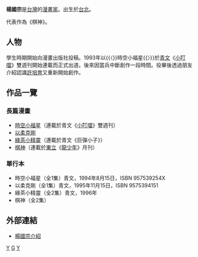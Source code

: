 {{漫畫}}
'''楊國宗'''{{BD||2月25日|catIdx=Y}}是[[台灣|台灣]]的[[漫畫家|漫畫家]]。出生於[[台北|台北]]。

代表作為《棋神》。

== 人物 ==
學生時期開始向漫畫出版社投稿。1993年以{{〈}}時空小福星{{〉}}於[[青文|青文]]《[[小叮噹|小叮噹]]》雙週刊開始連載而正式出道。後來因當兵中斷創作一段時間。役畢後透過朋友介紹認識[[許培育|許培育]]又重新開始創作。

== 作品一覽 ==
=== 長篇漫畫 ===
*[[時空小福星|時空小福星]]（連載於青文《[[小叮噹|小叮噹]]》雙週刊）
*[[以柔克剛|以柔克剛]]
*[[綠茶小精靈|綠茶小精靈]]（連載於青文《巨彈小子》）
*[[棋神|棋神]]（連載於[[東立|東立]]《[[龍少年|龍少年]]》月刊）
=== 單行本 ===
*時空小福星（全1集）青文，1994年8月15日，ISBN 957539254X
*以柔克剛（全1集）青文，1995年11月15日，ISBN 9575394151
*綠茶小精靈（全2集）青文，1996年
*棋神（全2集）

== 外部連結 ==
*[http://www.tongli.com.tw/WebPages/Comicerinfo/pre_comicer_020.htm 楊國宗介紹] {{Wayback|url=http://www.tongli.com.tw/WebPages/Comicerinfo/pre_comicer_020.htm |date=20110107070917 }}

[[Category:臺灣漫畫家|Y]]
[[Category:楊姓|G]]
[[Category:台北市人|Y]]